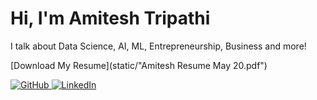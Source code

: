 # Hi, I'm Amitesh Tripathi

I talk about Data Science, AI, ML, Entrepreneurship, Business and more!

[Download My Resume](static/"Amitesh Resume May 20.pdf")

<div style={{ display: 'flex', justifyContent: 'left', gap: '1rem' }}>
  <a href="https://github.com/theamiteshtripathi" target="_blank" rel="noopener noreferrer">
    <img src="static/githublogo.png" alt="GitHub" style={{ width: '40px' }} />
  </a>
  <a href="https://linkedin.com/in/theamiteshtripathi" target="_blank" rel="noopener noreferrer">
    <img src="/static/linkedinlogo.png" alt="LinkedIn" style={{ width: '40px' }} />
  </a>
</div>
